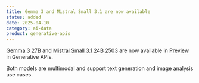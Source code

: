 ```yaml
---
title: Gemma 3 and Mistral Small 3.1 are now available
status: added
date: 2025-04-10
category: ai-data
product: generative-apis
---
```


[Gemma 3 27B](/generative-apis/reference-content/supported-models/#multimodal-models-chat-and-vision) and [Mistral Small 3.1 24B 2503](/generative-apis/reference-content/supported-models/#multimodal-models-chat-and-vision) are now available in [Preview](/generative-apis/reference-content/model-lifecycle/) in Generative APIs.

Both models are multimodal and support text generation and image analysis use cases.

